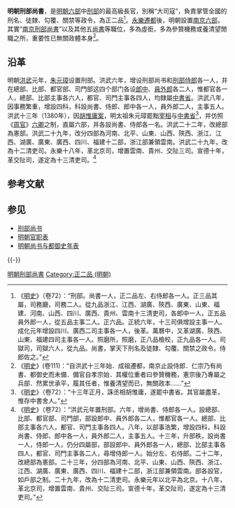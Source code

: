 '''明朝刑部尚書'''，是[[明朝|明朝]][[六部|六部]]中[[刑部|刑部]]的最高級長官，別稱“大司寇”，負責掌管全國的刑名、徒隸、勾覆、關禁等政令，為正二品<ref>《[[明史|明史]]》（卷72）：“刑部。尚書一人，正二品左、右侍郎各一人。正三品其屬，司務廳，司務二人。從九品浙江、江西、湖廣、陝西、廣東、山東、福建、河南、山西、四川、廣西、貴州、雲南十三清吏司，各郎中一人，正五品員外郎一人，從五品主事二人。正六品。正統六年，十三司俱增設主事一人。成化元年增設四川、廣西二司主事各一人，後革。萬曆中，又革湖廣、陝西、山東、福建四司主事各一人。照磨所，照磨，正八品檢校，正九品各一人。司獄司，司獄六人，從九品。尚書，掌天下刑名及徒隸、勾覆、關禁之政令。侍郎佐之。”</ref>。[[永樂遷都|永樂遷都]]後，明朝設置[[南京六部|南京六部]]，其實“[[南京刑部尚書|南京刑部尚書]]”以及其他五[[尚書|尚書]]等職位，多為虛銜，多為參贊機務或養清望閒職之所，重要性已無關政體本身<ref>《[[明史|明史]]》(卷111)：“自洪武十三年始．成祖遷都，南京止設侍郎．仁宗乃有尚書、都御史而未備．備官自孝宗始．其權位重者曰參贊機務，憲宗後乃專屬之兵部．然累世承平，履其任者，惟養清望而已，無關政本……”</ref>。

== 沿革 ==
明朝[[洪武|洪武]]元年，[[朱元璋|朱元璋]]设置刑部。洪武六年，增设刑部尚书和[[刑部侍郎|刑部侍郎]]各一人，并在總部、比部、都官部、司門部这四个部门各设[[郎中|郎中]]、[[員外郎|員外郎]]各二人，惟都官各一人，總部、比部主事各六人，都官、司門主事各四人，均隸屬[[明朝中书省|中書省]]。洪武八年，因事務繁重，增設四科，科設尚書、侍郎、郎中各一人，員外郎二人，主事五人。洪武十三年（1380年），因[[胡惟庸案|胡惟庸案]]，明太祖朱元璋罷黜[[宰相|宰相]]与[[中書省|中書省]]<ref>《[[明史|明史]]》（卷72）：“十三年正月，誅丞相胡惟庸，遂罷中書省。其官屬盡革，惟存中書舍人。”</ref>，并仿照《[[周官|周官]]》[[六卿|六卿]]之制，直屬六部，并各設尚書、侍郎各一名。洪武二十二年，改總部為憲部。洪武二十九年，改分四部為河南、北平、山東、山西、陝西、浙江、江西、湖廣、廣東、廣西、四川、福建十二部，浙江部兼領雲南。洪武二十九年，改為十二清吏司。永樂十八年，革北京司，增置雲南、貴州、交阯三司。宣德十年，革交阯司，遂定為十三清吏司。<ref>《[[明史|明史]]》（卷72）：“洪武元年置刑部。六年，增尚書、侍郎各一人。設總部、比部、都官部、司門部，部設郎中、員外郎各二人，惟都官各一人。總部、比部主事各六人，都官、司門主事各四人。八年，以部事浩繁，增設四科，科設尚書、侍郎、郎中各一人，員外郎二人，主事五人。十三年，升部秩，設尚書一人，侍郎一人，仍分四屬部，部設郎中、員外郎各一人，總部、比部主事各四人，都官、司門主事各二人，尋增侍郎一人。始分左、右侍郎。二十二年，改總部為憲部。二十三年，分四部為河南、北平、山東、山西、陝西、浙江、江西、湖廣、廣東、廣西、四川、福建十二部，浙江部兼領雲南。部各設官，如戶部之制。二十九年，改為十二清吏司。永樂元年以北平為北京。十八年，革北京司，增置雲南、貴州、交阯三司。宣德十年，革交阯司，遂定為十三清吏司。”</ref>

==参考文献==
{{Wikisource|明史/卷72}}
{{Reflist}}

== 参见 ==
* [[刑部尚书|刑部尚书]]
* [[明朝官职表|明朝官职表]]
* [[明朝尚书与都御史年表|明朝尚书与都御史年表]]

{{-}}
{{明朝中央官职|nocat}}

[[Category:明朝刑部尚書|]]
[[Category:正二品_(明朝)|Category:正二品 (明朝)]]